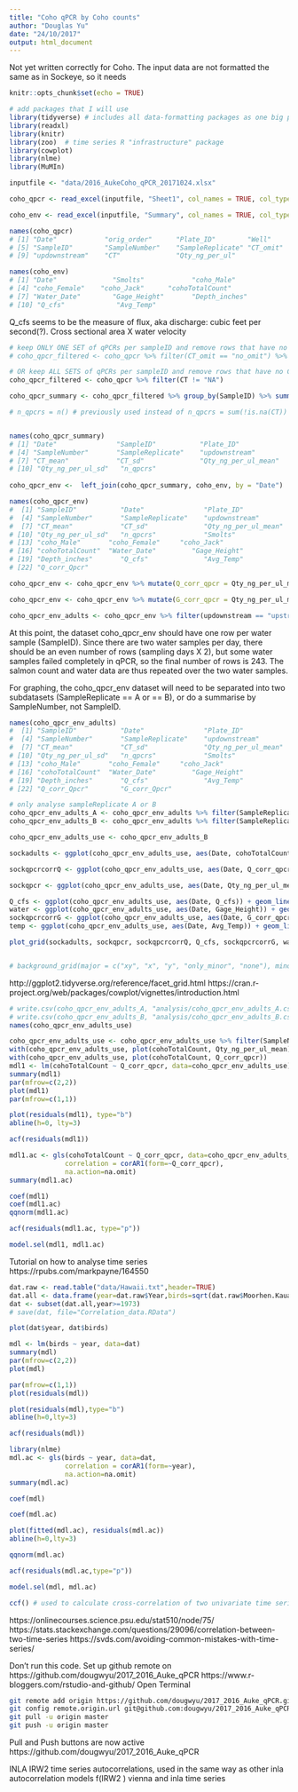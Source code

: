 ```yaml
---
title: "Coho qPCR by Coho counts"
author: "Douglas Yu"
date: "24/10/2017"
output: html_document
---
```


Not yet written correctly for Coho. The input data are not formatted the same as in Sockeye, so it needs 

```r
knitr::opts_chunk$set(echo = TRUE)
```

```r
# add packages that I will use
library(tidyverse) # includes all data-formatting packages as one big package (e.g. ggplot2, tibble, tidyr, readr, purrr, dplyr) # because of conflicts, use:  dplyr::filter, dplyr::lag
library(readxl)
library(knitr)
library(zoo)  # time series R "infrastructure" package
library(cowplot)
library(nlme)
library(MuMIn)
```

```r
inputfile <- "data/2016_AukeCoho_qPCR_20171024.xlsx"

coho_qpcr <- read_excel(inputfile, "Sheet1", col_names = TRUE, col_types = c("date","numeric","text","text","text","numeric","text","text","text","numeric","numeric","skip","skip","skip","skip","skip","skip","skip","skip","skip","skip","skip","skip","skip","skip"), na = "NA")

coho_env <- read_excel(inputfile, "Summary", col_names = TRUE, col_types = c("skip","skip","skip","skip","skip","date","numeric","numeric","numeric","numeric","numeric","date","numeric","numeric","numeric","numeric","skip","skip","skip","skip"), na = "NA", n_max = 170)  # check number of rows to be input.  
```


```r
names(coho_qpcr)
# [1] "Date"            "orig_order"      "Plate_ID"        "Well"           
# [5] "SampleID"        "SampleNumber"    "SampleReplicate" "CT_omit"        
# [9] "updownstream"    "CT"              "Qty_ng_per_ul"  

names(coho_env)
# [1] "Date"              "Smolts"            "coho_Male"     
# [4] "coho_Female"    "coho_Jack"      "cohoTotalCount"
# [7] "Water_Date"        "Gage_Height"       "Depth_inches"     
# [10] "Q_cfs"             "Avg_Temp"

```
Q_cfs seems to be the measure of flux, aka discharge:  cubic feet per second(?).  Cross sectional area X water velocity

```r
# keep ONLY ONE SET of qPCRs per sampleID and remove rows that have no CT value
# coho_qpcr_filtered <- coho_qpcr %>% filter(CT_omit == "no_omit") %>% filter(CT != "NA")

# OR keep ALL SETS of qPCRs per sampleID and remove rows that have no CT value
coho_qpcr_filtered <- coho_qpcr %>% filter(CT != "NA")

coho_qpcr_summary <- coho_qpcr_filtered %>% group_by(SampleID) %>% summarise(Date = first(Date), Plate_ID = first(Plate_ID), SampleNumber = first(SampleNumber), SampleReplicate = first(SampleReplicate), updownstream = first(updownstream), CT_mean = mean(CT, na.rm=TRUE), CT_sd = sd(CT, na.rm=TRUE), Qty_ng_per_ul_mean = mean(Qty_ng_per_ul, na.rm=TRUE), Qty_ng_per_ul_sd = sd(Qty_ng_per_ul, na.rm=TRUE), n_qpcrs = sum(!is.na(CT))) %>% arrange(Date)

# n_qpcrs = n() # previously used instead of n_qpcrs = sum(!is.na(CT))


names(coho_qpcr_summary)
# [1] "Date"               "SampleID"           "Plate_ID"          
# [4] "SampleNumber"       "SampleReplicate"    "updownstream"      
# [7] "CT_mean"            "CT_sd"              "Qty_ng_per_ul_mean"
# [10] "Qty_ng_per_ul_sd"   "n_qpcrs"   
 
coho_qpcr_env <-  left_join(coho_qpcr_summary, coho_env, by = "Date")

names(coho_qpcr_env)
#  [1] "SampleID"           "Date"               "Plate_ID"          
#  [4] "SampleNumber"       "SampleReplicate"    "updownstream"      
#  [7] "CT_mean"            "CT_sd"              "Qty_ng_per_ul_mean"
# [10] "Qty_ng_per_ul_sd"   "n_qpcrs"            "Smolts"            
# [13] "coho_Male"       "coho_Female"     "coho_Jack"      
# [16] "cohoTotalCount"  "Water_Date"         "Gage_Height"       
# [19] "Depth_inches"       "Q_cfs"              "Avg_Temp"          
# [22] "Q_corr_Qpcr"     

coho_qpcr_env <- coho_qpcr_env %>% mutate(Q_corr_qpcr = Qty_ng_per_ul_mean*(Q_cfs/max(Q_cfs)))

coho_qpcr_env <- coho_qpcr_env %>% mutate(G_corr_qpcr = Qty_ng_per_ul_mean*(Gage_Height/max(Gage_Height)))

coho_qpcr_env_adults <- coho_qpcr_env %>% filter(updownstream == "upstream")

```

At this point, the dataset coho_qpcr_env should have one row per water sample (SampleID). Since there are two water samples per day, there should be an even number of rows (sampling days X 2), but some water samples failed completely in qPCR, so the final number of rows is 243.  The salmon count and water data are thus repeated over the two water samples.  

For graphing, the coho_qpcr_env dataset will need to be separated into two subdatasets (SampleReplicate == A or == B), or do a summarise by SampleNumber, not SampleID.  

```r
names(coho_qpcr_env_adults)
#  [1] "SampleID"           "Date"               "Plate_ID"          
#  [4] "SampleNumber"       "SampleReplicate"    "updownstream"      
#  [7] "CT_mean"            "CT_sd"              "Qty_ng_per_ul_mean"
# [10] "Qty_ng_per_ul_sd"   "n_qpcrs"            "Smolts"            
# [13] "coho_Male"       "coho_Female"     "coho_Jack"      
# [16] "cohoTotalCount"  "Water_Date"         "Gage_Height"       
# [19] "Depth_inches"       "Q_cfs"              "Avg_Temp"          
# [22] "Q_corr_Qpcr"        "G_corr_Qpcr"    

# only analyse sampleReplicate A or B
coho_qpcr_env_adults_A <- coho_qpcr_env_adults %>% filter(SampleReplicate == "A")
coho_qpcr_env_adults_B <- coho_qpcr_env_adults %>% filter(SampleReplicate == "B")

coho_qpcr_env_adults_use <- coho_qpcr_env_adults_B

sockadults <- ggplot(coho_qpcr_env_adults_use, aes(Date, cohoTotalCount)) + geom_line() + xlab("") + ylab("Adult Counts") + background_grid(major = "x", minor="x", size.minor = 0.5, colour.minor = "grey90")

sockqpcrcorrQ <- ggplot(coho_qpcr_env_adults_use, aes(Date, Q_corr_qpcr)) + geom_line() + xlab("") + ylab("Qcfs_corr_qPCR") + background_grid(major = "x", minor="x", size.minor = 0.5, colour.minor = "grey90")

sockqpcr <- ggplot(coho_qpcr_env_adults_use, aes(Date, Qty_ng_per_ul_mean)) + geom_line() + xlab("") + ylab("qPCR conc") + background_grid(major = "x", minor="x", size.minor = 0.5, colour.minor = "grey90")

Q_cfs <- ggplot(coho_qpcr_env_adults_use, aes(Date, Q_cfs)) + geom_line() + xlab("") + ylab("Q_cfs") + background_grid(major = "x", minor="x", size.minor = 0.5, colour.minor = "grey90")
water <- ggplot(coho_qpcr_env_adults_use, aes(Date, Gage_Height)) + geom_line() + xlab("") + ylab("Gage Height") + background_grid(major = "x", minor="x", size.minor = 0.5, colour.minor = "grey90")
sockqpcrcorrG <- ggplot(coho_qpcr_env_adults_use, aes(Date, G_corr_qpcr)) + geom_line() + xlab("") + ylab("Gage_corr_qPCR") + background_grid(major = "x", minor="x", size.minor = 0.5, colour.minor = "grey90")
temp <- ggplot(coho_qpcr_env_adults_use, aes(Date, Avg_Temp)) + geom_line() + xlab("") + ylab("Avg Temp") + background_grid(major = "x", minor="x", size.minor = 0.5, colour.minor = "grey90")

plot_grid(sockadults, sockqpcr, sockqpcrcorrQ, Q_cfs, sockqpcrcorrG, water, temp, nrow = 7, align = "v")


# background_grid(major = c("xy", "x", "y", "only_minor", "none"), minor = c("xy", "x", "y", "none"), size.major = 0.2, size.minor = 0.5, colour.major = "grey90", colour.minor = "grey98")
```

http://ggplot2.tidyverse.org/reference/facet_grid.html
https://cran.r-project.org/web/packages/cowplot/vignettes/introduction.html

```r
# write.csv(coho_qpcr_env_adults_A, "analysis/coho_qpcr_env_adults_A.csv")
# write.csv(coho_qpcr_env_adults_B, "analysis/coho_qpcr_env_adults_B.csv")
names(coho_qpcr_env_adults_use)
```

```r
coho_qpcr_env_adults_use <- coho_qpcr_env_adults_use %>% filter(SampleNumber <= 70) # remove samples after the main coho run has gone, to avoid qPCR reactions with dead coho adults
with(coho_qpcr_env_adults_use, plot(cohoTotalCount, Qty_ng_per_ul_mean))
with(coho_qpcr_env_adults_use, plot(cohoTotalCount, Q_corr_qpcr))
mdl1 <- lm(cohoTotalCount ~ Q_corr_qpcr, data=coho_qpcr_env_adults_use)
summary(mdl1)
par(mfrow=c(2,2))
plot(mdl1)
par(mfrow=c(1,1))
```

```r
plot(residuals(mdl1), type="b")
abline(h=0, lty=3)
```

```r
acf(residuals(mdl1))
```

```r
mdl1.ac <- gls(cohoTotalCount ~ Q_corr_qpcr, data=coho_qpcr_env_adults_use, 
              correlation = corAR1(form=~Q_corr_qpcr),
              na.action=na.omit)
summary(mdl1.ac)
```

```r
coef(mdl1)
coef(mdl1.ac)
qqnorm(mdl1.ac)
```

```r
acf(residuals(mdl1.ac, type="p"))
```

```r
model.sel(mdl1, mdl1.ac)
```



Tutorial on how to analyse time series
https://rpubs.com/markpayne/164550

```r
dat.raw <- read.table("data/Hawaii.txt",header=TRUE)
dat.all <- data.frame(year=dat.raw$Year,birds=sqrt(dat.raw$Moorhen.Kauai),rain=dat.raw$Rainfall)
dat <- subset(dat.all,year>=1973)
# save(dat, file="Correlation_data.RData")
```

```r
plot(dat$year, dat$birds)
```

```r
mdl <- lm(birds ~ year, data=dat)
summary(mdl)
par(mfrow=c(2,2))
plot(mdl)
```

```r
par(mfrow=c(1,1))
plot(residuals(mdl))
```

```r
plot(residuals(mdl),type="b")
abline(h=0,lty=3)
```

```r
acf(residuals(mdl))
```

```r
library(nlme)
mdl.ac <- gls(birds ~ year, data=dat, 
              correlation = corAR1(form=~year),
              na.action=na.omit)
summary(mdl.ac)
```

```r
coef(mdl)
```

```r
coef(mdl.ac)
```

```r
plot(fitted(mdl.ac), residuals(mdl.ac))
abline(h=0,lty=3)
```

```r
qqnorm(mdl.ac)
```

```r
acf(residuals(mdl.ac,type="p"))
```

```r
model.sel(mdl, mdl.ac)
```


```r
ccf() # used to calculate cross-correlation of two univariate time series
```

https://onlinecourses.science.psu.edu/stat510/node/75/
https://stats.stackexchange.com/questions/29096/correlation-between-two-time-series
https://svds.com/avoiding-common-mistakes-with-time-series/



Don't run this code. 
Set up github remote on https://github.com/dougwyu/2017_2016_Auke_qPCR
https://www.r-bloggers.com/rstudio-and-github/
Open Terminal
```bash
git remote add origin https://github.com/dougwyu/2017_2016_Auke_qPCR.git
git config remote.origin.url git@github.com:dougwyu/2017_2016_Auke_qPCR.git
git pull -u origin master
git push -u origin master
```
Pull and Push buttons are now active
https://github.com/dougwyu/2017_2016_Auke_qPCR


INLA
IRW2 time series autocorrelations, used in the same way as other inla autocorrelation models f(IRW2 )
vienna and inla time series 

